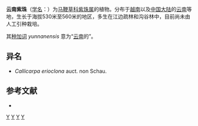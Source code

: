 {{Speciesbox
| genus = Callicarpa
| species =  yunnanensis
| authority = [[方文哲|W. Z. Fang]], 1982
}}

'''云南紫珠'''（[[学名|学名]]：{{lang|la|''Callicarpa yunnanensis''}}）为[[马鞭草科|马鞭草科]][[紫珠属|紫珠属]]的植物。分布于[[越南|越南]]以及[[中国大陆|中国大陆]]的[[云南|云南]]等地，生长于海拔530米至560米的地区，多生在江边疏林和沟谷林中，目前尚未由人工引种栽培。

其[[种加词|种加词]] ''yunnanensis'' 意为“[[云南|云南]]的”。

== 异名 ==
* ''Callicarpa erioclona'' auct. non Schau.

== 参考文献 ==
<div class="references-small">
* {{cite web| url =http://www.bioinfo.cn/db05/KmzwSpecies.php?action=view&id=24016| title =云南紫珠| work =《中国高等植物数据库全库》| publisher =中国科学院微生物研究所| author =昆明植物研究所| accessdate =2009-02-25| archive-date =2018-06-28| archive-url =https://web.archive.org/web/20180628204035/http://www.bioinfo.cn/db05/KmzwSpecies.php?action=view| dead-url =yes}}
</div>
{{Taxonbar|from=Q10880988}}

[[Category:紫珠属|Y]]
[[Category:越南植物|Y]]
[[Category:云南植物|Y]]
[[Category:1982年描述的植物|Y]]